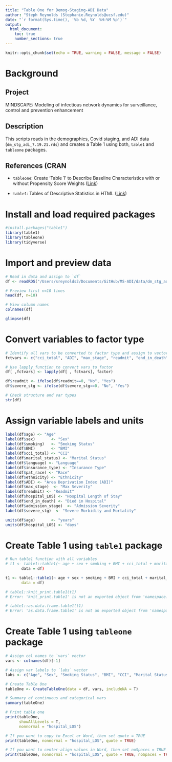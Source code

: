 ```yaml
---
title: "Table One for Demog-Staging-ADI Data"
author: "Steph Reynolds (Stephanie.Reynolds@ucsf.edu)"
date: "`r format(Sys.time(), '%b %d, %Y  %H:%M %p')`"
output:
  html_document:
    toc: true
    number_sections: true
---
```


```r
knitr::opts_chunk$set(echo = TRUE, warning = FALSE, message = FALSE)
```

# Background

## Project

MINDSCAPE: Modeling of infectious network dynamics for surveillance, control and prevention enhancement

## Description

This scripts reads in the demographics, Covid staging, and ADI data (`dm_stg_adi_7.19.21.rds`) and creates a Table 1 using both, `table1` and `tableone` packages.

## References (CRAN

-   `tableone`: Create 'Table 1' to Describe Baseline Characteristics with or
    without Propensity Score Weights ([Link](https://cran.r-project.org/web/packages/tableone/index.html))

-   `table1`: Tables of Descriptive Statistics in HTML ([Link](https://cran.r-project.org/web/packages/table1/))

# Install and load required packages

```r
#install.packages("table1")
library(table1)
library(tableone)
library(tidyverse)
```

# Import and preview data

```r
# Read in data and assign to `df`
df <- readRDS("/Users/sreynolds2/Documents/GitHub/MS-ADI/data/dm_stg_adi_7.19.21.rds")

# Preview first n=10 lines 
head(df, n=10)

# View column names
colnames(df)

glimpse(df)
```

# Convert variables to factor type

```r
# Identify all vars to be converted to factor type and assign to vector `fctvars`
fctvars <- c("cci_total", "ADI", "max_stage", "readmit", "end_in_death", "admission_stage", "severe_stg")

# Use lapply function to convert vars to factor
df[ ,fctvars] <- lapply(df[ , fctvars], factor)

df$readmit <- ifelse(df$readmit==0, "No", "Yes")
df$severe_stg <- ifelse(df$severe_stg==0, "No", "Yes")

# Check structure and var types
str(df)
```

# Assign variable labels and units

```r
label(df$age) <- "Age"
label(df$sex)       <- "Sex"
label(df$smoking)   <- "Smoking Status"
label(df$BMI)       <- "BMI"
label(df$cci_total) <- "CCI"
label(df$marital_status) <- "Marital Status"
label(df$language) <- "Language"
label(df$insurance_type) <- "Insurance Type"
label(df$pat_race) <- "Race"
label(df$ethnicity) <- "Ethnicity"
label(df$ADI) <- "Area Deprivation Index (ADI)"
label(df$max_stage)  <- "Max Severity"
label(df$readmit) <- "Readmit"
label(df$hospital_LOS) <- "Hospital Length of Stay"
label(df$end_in_death) <- "Died in Hospital"
label(df$admission_stage)  <- "Admission Severity"
label(df$severe_stg)  <- "Severe Morbidity and Mortality"

units(df$age)       <- "years"
units(df$hospital_LOS) <- "days"
```

# Create Table 1 using `table1` package

```r
# Run table1 function with all variables 
# t1 <- table1::table1(~ age + sex + smoking + BMI + cci_total + marital_status + language + insurance_type + pat_race + ethnicity + ADI + max_stage + readmit + hospital_LOS + end_in_death + admission_stage + severe_stg,
       data = df)

t1 <- table1::table1(~ age + sex + smoking + BMI + cci_total + marital_status + language + insurance_type + pat_race + ethnicity + ADI + readmit + hospital_LOS + admission_stage + severe_stg,
       data = df)

# table1::knit_print.table1(t1)
# Error: 'knit_print.table1' is not an exported object from 'namespace:table1'

# table1::as.data.frame.table1(t1)
# Error: 'as.data.frame.table1' is not an exported object from 'namespace:table1'
```

# Create Table 1 using `tableone` package

```r
# Assign col names to `vars` vector
vars <- colnames(df)[-1]

# Assign var labels to `labs` vector
labs <- c("Age", "Sex", "Smoking Status", "BMI", "CCI", "Marital Status", "Language", "Insurance Type", "Race", "Ethnicity", "Area Deprivation Index (ADI)", "Max Severity", "Readmit (Yes/No)",  "Hospital Length of Stay", "Died in Hospital (Yes/No)", "Admission Severity", "Severe Morbidity and Mortality (Yes/No)")

# Create Table One
tableOne <- CreateTableOne(data = df, vars, includeNA = T)

# Summary of continuous and categorical vars
summary(tableOne)

# Print table one
print(tableOne,
      showAllLevels = T, 
      nonnormal = "hospital_LOS")

# If you want to copy to Excel or Word, then set quote = TRUE
print(tableOne, nonnormal = "hospital_LOS", quote = TRUE)

# If you want to center-align values in Word, then set noSpaces = TRUE
print(tableOne, nonnormal = "hospital_LOS", quote = TRUE, noSpaces = TRUE)
```
